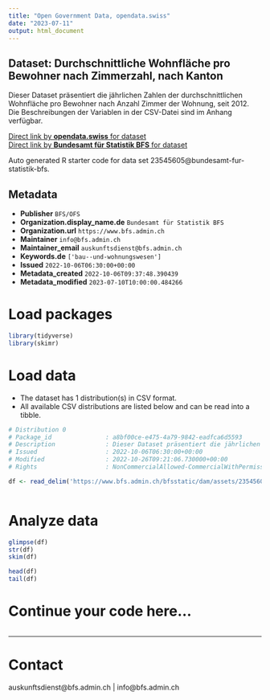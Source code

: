 ```yaml
---
title: "Open Government Data, opendata.swiss"
date: "2023-07-11"
output: html_document
---
```


## Dataset: Durchschnittliche Wohnfläche pro Bewohner nach Zimmerzahl, nach Kanton

Dieser Dataset präsentiert die jährlichen Zahlen der durchschnittlichen Wohnfläche pro Bewohner nach Anzahl Zimmer der Wohnung, seit 2012. Die Beschreibungen der Variablen in der CSV-Datei sind im Anhang verfügbar.

[Direct link by **opendata.swiss** for dataset](https://opendata.swiss/de/dataset/durchschnittliche-wohnflache-pro-bewohner-nach-zimmerzahl-nach-kanton6)<br>
[Direct link by **Bundesamt für Statistik BFS** for dataset](https://www.bfs.admin.ch/asset/de/ts-x-09.03.02.04.01)

Auto generated R starter code for data set 23545605@bundesamt-fur-statistik-bfs.

## Metadata

- **Publisher** `BFS/OFS`
- **Organization.display_name.de** `Bundesamt für Statistik BFS`
- **Organization.url** `https://www.bfs.admin.ch`
- **Maintainer** `info@bfs.admin.ch`
- **Maintainer_email** `auskunftsdienst@bfs.admin.ch`
- **Keywords.de** `['bau--und-wohnungswesen']`
- **Issued** `2022-10-06T06:30:00+00:00`
- **Metadata_created** `2022-10-06T09:37:48.390439`
- **Metadata_modified** `2023-07-10T10:00:00.484266`


# Load packages

```r

library(tidyverse)
library(skimr)

```

# Load data

-   The dataset has 1 distribution(s) in CSV format.
-   All available CSV distributions are listed below and can be read into a tibble.

```r

# Distribution 0
# Package_id               : a8bf00ce-e475-4a79-9842-eadfca6d5593
# Description              : Dieser Dataset präsentiert die jährlichen Zahlen der durchschnittlichen Wohnfläche pro Bewohner nach Anzahl Zimmer der Wohnung, seit 2012. Die Beschreibungen der Variablen in der CSV-Datei sind im Anhang verfügbar.
# Issued                   : 2022-10-06T06:30:00+00:00
# Modified                 : 2022-10-26T09:21:06.730000+00:00
# Rights                   : NonCommercialAllowed-CommercialWithPermission-ReferenceRequired

df <- read_delim('https://www.bfs.admin.ch/bfsstatic/dam/assets/23545607/master')



```

# Analyze data

```r

glimpse(df)
str(df)
skim(df)

head(df)
tail(df)

```

# Continue your code here...

```r

```

------------------------------------------------------------------------

# Contact

auskunftsdienst@bfs.admin.ch | info@bfs.admin.ch
